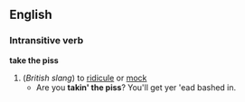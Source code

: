 == English ==
=== Intransitive verb ===
'''take the piss'''
# (''British slang'') to [[ridicule]] or [[mock]]
#* Are you '''takin' the piss'''? You'll get yer 'ead bashed in.